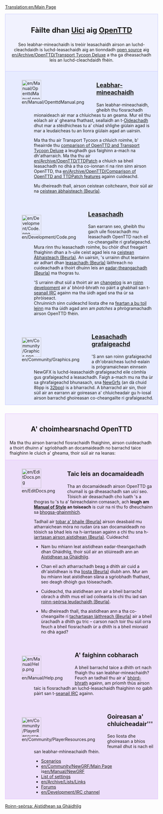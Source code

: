 [[Translation:en/Main Page]]

<div style="background-color: #f1f2fe; border: 1px solid #c7c8fe; margin: 0; padding: 1em 1em 1em 1em; text-align:center">
<div style="font-size:1.7em; font-weight:bold">Fàilte dhan [http://gd.wikipedia.org/wiki/Pr%C3%AComh-Dhuilleag Uici] aig <span class="plainlinks">[http://www.openttd.org/ OpenTTD]</span> </div>
Seo leabhar-mìneachaidh is treòir leasachaidh airson an luchd-cleachdaidh is luchd-leasachaidh aig an tionndadh [http://www.opensource.org/ open source] aig [[en/Archive/OpenTTD/Transport Tycoon Deluxe]] a tha ga dheasachadh leis an luchd-cleachdaidh fhèin.
</div>
<div style="background-color: #E7EBFF; border: 1px solid #c7c8fe; border-top:none; padding: 1em 1em 0em 1em; margin-bottom:2em">
<div style="float:left">[[File:en/Manual/OpenttdManual.png|64px]]</div>
<div style="margin-left:80px; margin-bottom:4em">
<div style="font-size:1.4em; font-weight:bold">[[en/Manual/Main Page|Leabhar-mìneachaidh]]</div>
San leabhar-mìneachaidh, gheibh thu fiosrachadh mionaideach air mar a chluicheas tu an geama. Mur eil thu eòlach air a' gheama fhathast, seallaidh an t-[[gd/Manual/Tutorial/Main Page|Oideachadh]] dhut mar a stèidhicheas tu a' chiad shlighe giùlain agad is mar a leudaicheas tu an lìonra giùlain agad an uairsin. 

Ma tha thu air Transport Tycoon a chluich roimhe, b' fheairrde thu [[en/Archive/OpenTTD/Changes from TTD|comparison of OpenTTD and Transport Tycoon Deluxe]] a leughadh gus faighinn a-mach na dh'atharraich. Ma tha thu air [[en/Archive/OpenTTD/TTDPatch]] a chluich sa bheil leasachadh no dhà a tha co-ionnan ri na rinn sinn airson OpenTTD, tha [[en/Archive/OpenTTD/Comparison of OpenTTD and TTDPatch features]] againn cuideachd.

Mu dheireadh thall, airson ceistean coitcheann, thoir sùil air na [[en/Archive/Community/FAQ|ceistean àbhaisteach (Beurla)]].
</div>

<div style="float:left">[[File:en/Development/Code.png|64px]]</div>
<div style="margin-left:80px; margin-bottom:4em">
<div style="font-size:1.4em; font-weight:bold">[[en/Development/Main Page|Leasachadh]]</div>
San earrann seo, gheibh thu gach uile fiosrachadh mu leasachadh OpenTTD nach eil co-cheangailte ri grafaigeachd. Mura rinn thu leasachadh roimhe, bu chòir dhut freagairt fhaighinn dhan a h-uile ceist agad leis na [[en/Development/FAQ development|ceistean Àbhaisteach (Beurla)]]. An uairsin, 's urrainn dhut leantainn air adhart dhan [[en/Development/Main Page|leasachadh (Beurla)]] làithreach no cuideachadh a thoirt dhuinn leis an [[en/Archive/Community/Internationalization|eadar-theangachadh (Beurla)]] ma thogras tu. 

'S urrainn dhut sùil a thoirt air an [http://hg.openttd.org/openttd/trunk.hg/shortlog changelog] is an [http://www.tt-forums.net/viewforum.php?f=33 roinn development] air a' bhòrd-bhrath no pàirt a ghabhail san t-[[en/Development/IRC channel|seanail IRC]] againn ma tha ùidh agad sna tha ùr sa phròiseact.<br>

Chruinnich sinn cuideachd liosta dhe na [[en/Archive/Community/Todo list|feartan a bu toil leinn]] ma tha ùidh agad ann am ''patches'' a phrògramachadh airson OpenTTD fhèin.
</div>

<div style="float:left">[[File:en/Community/Graphics.png|64px]]</div>
<div style="margin-left:80px; margin-bottom:1em; min-height:64px">
<div style="font-size:1.4em; font-weight:bold">[[en/Development/NewGRF/Main Page|Leasachadh grafaigeachd]]</div>
'S ann san roinn grafaigeachd a dh'obraicheas luchd-ealain is prògramaichean einnsein NewGFX is luchd-leasachaidh grafaigeachd eile còmhla gus grafaigeachd a leasachadh. Faigh a-mach mu na tha ùr sa ghrafaigeachd bhunasach, sna [[en/Manual/NewGRF|NewGrfs]] (an dà chuid 8bpp is [[en/Community/NewGRF/Playing with 32 bpp graphics| 32bpp]]) is a bharrachd. A bharrachd air sin, thoir sùil air an earrann air goireasan a' chluicheadair gu h-ìosal airson barrachd ghoireasan co-cheangailte ri grafaigeachd.
</div>

</div>

<div style="background-color: #F5EDFC; border: 1px solid #E1BBFF; margin: 0; padding: 1em 1em 0em 1em;">
<div style="font-size:1.6em; font-weight:bold; text-align:center">A' choimhearsnachd OpenTTD</div>
Ma tha thu airson barrachd fiosrachaidh fhaighinn, airson cuideachadh a thoirt dhuinn a' sgrìobhadh an docamaideadh no barrachd taice fhaighinn le cluich a' gheama, thoir sùil air na leanas:
</div>

<div style="background-color: #EDDEFA; border: 1px solid #E1BBFF; border-top:none; padding: 1em 1em 0em 1em;">

<div style="float:left">[[File:en/EditDocs.png|64px]]</div>
<div style="margin-left:80px; margin-bottom:4em">
<div style="font-size:1.4em; font-weight:bold">Taic leis an docamaideadh</div>
Tha an docamaideadh airson OpenTTD ga chumail is ga dheasachadh san <em>uici</em> seo. Tòisich air deasachadh cho luath 's a thogras tu 's tu a' faireachdainn comasach, ach '''leugh am [[en/Wiki/Manual of Style|Manual of Style]] an toiseach''' is cuir na nì thu fo dheuchainn sa [[en/Sandbox|bhogsa-ghainmhich]].


Tadhail air [[en/Archive/Community/Village Pump|tobar a' bhaile (Beurla)]] airson deasbaid mu atharraichean mòra no rudan ùra san docamaideadh no tòisich sa bhad leis na h-iarrtasan againn a chì thu sna h-[[en/Requested Articles|iarrtasan airson aistidhean (Beurla)]]. Cuideachd:

*Nam bu mhiann leat aistidhean eadar-theangachadh dhan Ghàidhlig, thoir sùil air an stiùireadh ann an [[:Category:gd/Aistidhean sa Ghàidhlig|Aistidhean sa Ghàidhlig]].

*Chan eil ach atharrachadh beag a dhìth air cuid a dh'aistidhean is tha [[:Category:en/To do|liosta (Beurla)]] diubh ann. Mur am bu mhiann leat aistidhean slàna a sgrìobhadh fhathast, seo deagh dhòigh gus tòiseachadh. 

*Cuideachd, tha aistidhean ann air a bheil barrachd obrach a dhìth mus eil iad coileanta is chì thu iad san [[:Category:en/Articles to be expanded|roinn-seòrsa leudachaidh (Beurla)]]. 

*Mu dheireadh thall, tha aistidhean ann a tha co-cheangailte ri [[:Category:en/Current events|tachartasan làithreach (Beurla)]] air a bheil ùrachadh a dhìth gu tric – carson nach toir thu sùil orra feuch a bheil fiosrachadh ùr a dhìth is a bheil mionaid no dhà agad?

</div>

<div style="float:left">[[File:en/Manual/Help.png|64px]]</div>
<div style="margin-left:80px; margin-bottom:4em">
<div style="font-size:1.4em; font-weight:bold">A' faighinn cobharach</div>
A bheil barrachd taice a dhìth ort nach fhaigh thu san leabhar-mìneachaidh? Feuch an tadhail thu air a' [http://www.tt-forums.net/viewforum.php?f=55 bhòrd-bhrath] againn, am prìomh thùs airson taic is fiosrachadh an luchd-leasachaidh fhaighinn no gabh pàirt san t-[[en/Development/IRC channel|seanail IRC]] againn.
</div>

<div style="float:left">[[File:en/Community/PlayerResources.png|64px]]</div>
<div style="margin-left:80px; margin-bottom:1em">
<div style="font-size:1.4em; font-weight:bold">Goireasan a' chluicheadair'''</div>
Seo liosta dhe ghoireasan a bhios feumail dhut is nach eil san leabhar-mhìneachaidh fhèin.
*[[en/Community/Scenarios/Main Page|Scenarios]]
*[[en/Community/NewGRF/Main Page]] is[[en/Manual/NewGRF]]
*[[en/Archive/Manual/Settings/Advanced Settings|List of settings]]
*[[en/Archive/Lists/Links]]
*[http://www.tt-forums.net/viewforum.php?f=55 Forums]
*[[en/Development/IRC channel]]
</div>
</div>

[[:Category:gd/Aistidhean sa Ghàidhlig|Roinn-seòrsa: Aistidhean sa Ghàidhlig]]
